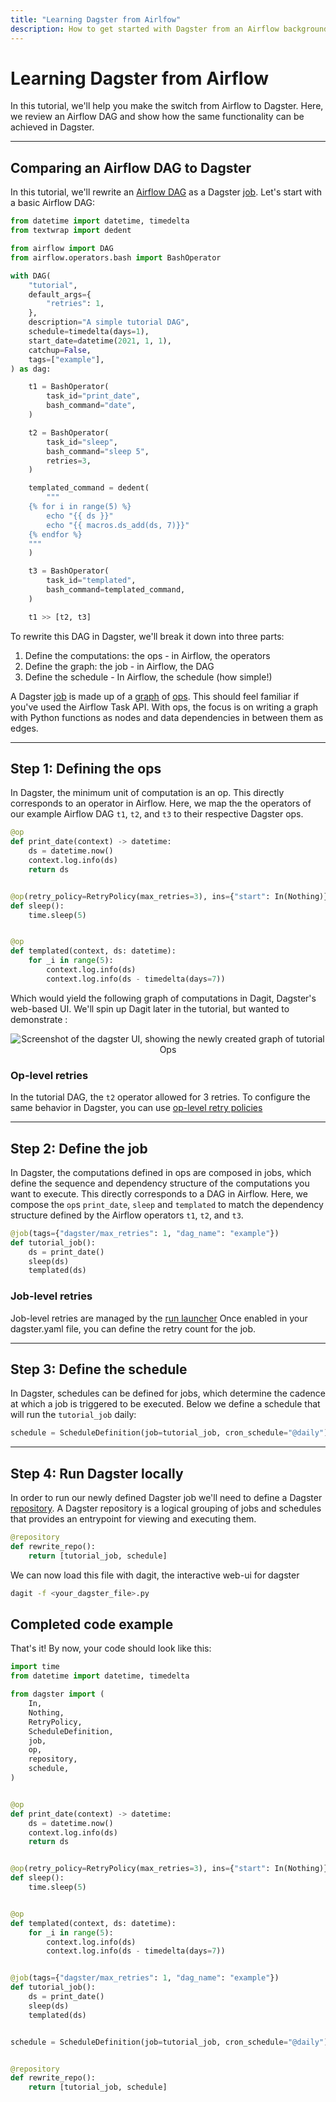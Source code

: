 ```yaml
---
title: "Learning Dagster from Airlfow"
description: How to get started with Dagster from an Airflow background
---
```


# Learning Dagster from Airflow

In this tutorial, we'll help you make the switch from Airflow to Dagster. Here, we review an Airflow DAG and show how the same functionality can be achieved in Dagster.

---

## Comparing an Airflow DAG to Dagster

In this tutorial, we'll rewrite an [Airflow DAG](https://airflow.apache.org/docs/apache-airflow/stable/tutorial/fundamentals.html) as a Dagster [job](/concepts/ops-jobs-graphs/jobs). Let's start with a basic Airflow DAG:

```python file=/integrations/airflow/dags/tutorial.py
from datetime import datetime, timedelta
from textwrap import dedent

from airflow import DAG
from airflow.operators.bash import BashOperator

with DAG(
    "tutorial",
    default_args={
        "retries": 1,
    },
    description="A simple tutorial DAG",
    schedule=timedelta(days=1),
    start_date=datetime(2021, 1, 1),
    catchup=False,
    tags=["example"],
) as dag:

    t1 = BashOperator(
        task_id="print_date",
        bash_command="date",
    )

    t2 = BashOperator(
        task_id="sleep",
        bash_command="sleep 5",
        retries=3,
    )

    templated_command = dedent(
        """
    {% for i in range(5) %}
        echo "{{ ds }}"
        echo "{{ macros.ds_add(ds, 7)}}"
    {% endfor %}
    """
    )

    t3 = BashOperator(
        task_id="templated",
        bash_command=templated_command,
    )

    t1 >> [t2, t3]
```

To rewrite this DAG in Dagster, we'll break it down into three parts:

1. Define the computations: the ops - in Airflow, the operators
2. Define the graph: the job - in Airflow, the DAG
3. Define the schedule - In Airflow, the schedule (how simple!)

A Dagster [job](/concepts/ops-jobs-graphs/jobs) is made up of a [graph](/concepts/ops-jobs-graphs/graphs) of [ops](/concepts/ops-jobs-graphs/ops). This should feel familiar if you've used the Airflow Task API. With ops, the focus is on writing a graph with Python functions as nodes and data dependencies in between them as edges.

---

## Step 1: Defining the ops

In Dagster, the minimum unit of computation is an op. This directly corresponds to an operator in Airflow. Here, we map the the operators of our example Airflow DAG `t1`, `t2`, and `t3` to their respective Dagster ops.

```python file=/integrations/airflow/tutorial_rewrite_dagster.py startafter=start_ops endbefore=end_ops
@op
def print_date(context) -> datetime:
    ds = datetime.now()
    context.log.info(ds)
    return ds


@op(retry_policy=RetryPolicy(max_retries=3), ins={"start": In(Nothing)})
def sleep():
    time.sleep(5)


@op
def templated(context, ds: datetime):
    for _i in range(5):
        context.log.info(ds)
        context.log.info(ds - timedelta(days=7))
```

Which would yield the following graph of computations in Dagit, Dagster's web-based UI. We'll spin up Dagit later in the tutorial, but wanted to demonstrate :

<center>
  <Image
    alt="Screenshot of the dagster UI, showing the newly created graph of tutorial Ops"
    src="/images/integrations/airflow/airflow_tutorial_rewrite_ops.png"
    width={2200}
    height={1300}
  />
</center>

### Op-level retries

In the tutorial DAG, the `t2` operator allowed for 3 retries. To configure the same behavior in Dagster, you can use [op-level retry policies](/concepts/ops-jobs-graphs/op-retries)

---

## Step 2: Define the job

In Dagster, the computations defined in ops are composed in jobs, which define the sequence and dependency structure of the computations you want to execute. This directly corresponds to a DAG in Airflow. Here, we compose the `op`s `print_date`, `sleep` and `templated` to match the dependency structure defined by the Airflow operators `t1`, `t2`, and `t3`.

```python file=/integrations/airflow/tutorial_rewrite_dagster.py startafter=start_job endbefore=end_job
@job(tags={"dagster/max_retries": 1, "dag_name": "example"})
def tutorial_job():
    ds = print_date()
    sleep(ds)
    templated(ds)
```

### Job-level retries

Job-level retries are managed by the [run launcher](/deployment/run-retries) Once enabled in your dagster.yaml file, you can define the retry count for the job.

---

## Step 3: Define the schedule

In Dagster, schedules can be defined for jobs, which determine the cadence at which a job is triggered to be executed. Below we define a schedule that will run the `tutorial_job` daily:

```python file=/integrations/airflow/tutorial_rewrite_dagster.py startafter=start_schedule endbefore=end_schedule
schedule = ScheduleDefinition(job=tutorial_job, cron_schedule="@daily")
```

---

## Step 4: Run Dagster locally

In order to run our newly defined Dagster job we'll need to define a Dagster [repository](/concepts/repositories-workspaces/repositories). A Dagster repository is a logical grouping of jobs and schedules that provides an entrypoint for viewing and executing them.

```python file=/integrations/airflow/tutorial_rewrite_dagster.py startafter=start_repo endbefore=end_repo
@repository
def rewrite_repo():
    return [tutorial_job, schedule]
```

We can now load this file with dagit, the interactive web-ui for dagster

```bash
dagit -f <your_dagster_file>.py
```

## Completed code example

That's it! By now, your code should look like this:

```python file=/integrations/airflow/tutorial_rewrite_complete.py startafter=start_example endbefore=end_example
import time
from datetime import datetime, timedelta

from dagster import (
    In,
    Nothing,
    RetryPolicy,
    ScheduleDefinition,
    job,
    op,
    repository,
    schedule,
)


@op
def print_date(context) -> datetime:
    ds = datetime.now()
    context.log.info(ds)
    return ds


@op(retry_policy=RetryPolicy(max_retries=3), ins={"start": In(Nothing)})
def sleep():
    time.sleep(5)


@op
def templated(context, ds: datetime):
    for _i in range(5):
        context.log.info(ds)
        context.log.info(ds - timedelta(days=7))


@job(tags={"dagster/max_retries": 1, "dag_name": "example"})
def tutorial_job():
    ds = print_date()
    sleep(ds)
    templated(ds)


schedule = ScheduleDefinition(job=tutorial_job, cron_schedule="@daily")


@repository
def rewrite_repo():
    return [tutorial_job, schedule]
```
